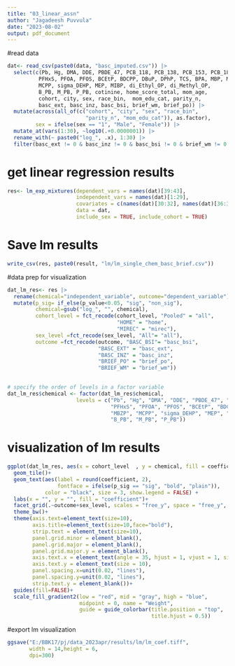 ```yaml
---
title: "03_linear_assn"
author: "Jagadeesh Puvvula"
date: "2023-08-02"
output: pdf_document
---
```


#read data
```r
dat<- read_csv(paste0(data, "basc_imputed.csv")) |>
  select(c(Pb, Hg, DMA, DDE, PBDE_47, PCB_118, PCB_138, PCB_153, PCB_180,
          PFHxS, PFOA, PFOS, BCEtP, BDCPP, DBuP, DPhP, TCS, BPA, MBP, MBZP,
          MCPP, sigma_DEHP, MEP, MIBP, di_Ethyl_OP, di_Methyl_OP, 
          B_PB, M_PB, P_PB, cotinine, home_score_total, mom_age, 
          cohort, city, sex, race_bin,  mom_edu_cat, parity_n,
          basc_ext, basc_inz, basc_bsi, brief_wm, brief_po)) |>
  mutate(across(all_of(c("cohort", "city", "sex", "race_bin", 
                         "parity_n", "mom_edu_cat")), as.factor),
         sex = ifelse(sex == "1", "Male", "Female")) |>
  mutate_at(vars(1:30), ~log10(.+0.0000001)) |>
  rename_with(~ paste0("log_", .x), 1:30) |>
  filter(basc_ext != 0 & basc_inz != 0 & basc_bsi != 0 & brief_wm != 0 & brief_po != 0) # drop subjects with zero scores
```

# get linear regression results 
```r
res<- lm_exp_mixtures(dependent_vars = names(dat)[39:43],
                      independent_vars = names(dat)[1:29],
                      covariates = c(names(dat)[30:32], names(dat)[36:38]),
                      data = dat,
                      include_sex = TRUE, include_cohort = TRUE)
```

# Save lm results
```r
write_csv(res, paste0(result, "lm/lm_single_chem_basc_brief.csv"))
```

#data prep for visualization
```r
dat_lm_res<- res |>
  rename(chemical="independent_variable", outcome="dependent_variable")|>
  mutate(p_sig= if_else(p_value<0.05, "sig", "non_sig"),
         chemical=gsub("log_", "", chemical),
         cohort_level = fct_recode(cohort_level, "Pooled" = "all",
                                   "HOME" = "home",
                                   "MIREC" = "mirec"),
         sex_level =fct_recode(sex_level, "All"= "all"),
         outcome =fct_recode(outcome, "BASC_BSI"= "basc_bsi",
                             "BASC_EXT" = "basc_ext",
                             "BASC_INZ" = "basc_inz",
                             "BRIEF_PO" = "brief_po",
                             "BRIEF_WM" = "brief_wm"))
  

# specify the order of levels in a factor variable
dat_lm_res$chemical <- factor(dat_lm_res$chemical,
                      levels = c("Pb", "Hg", "DMA", "DDE", "PBDE_47", "PCB_118", "PCB_138", "PCB_153", "PCB_180",
                                 "PFHxS", "PFOA", "PFOS", "BCEtP", "BDCPP", "DBuP", "DPhP", "TCS", "BPA", "MBP",
                                 "MBZP", "MCPP", "sigma_DEHP", "MEP", "MIBP", "di_Ethyl_OP", "di_Methyl_OP", 
                                 "B_PB", "M_PB", "P_PB"))
```


# visualization of lm results
```r
ggplot(dat_lm_res, aes(x = cohort_level  , y = chemical, fill = coefficient))+
  geom_tile()+
  geom_text(aes(label = round(coefficient, 2),
                fontface = ifelse(p_sig == "sig", "bold", "plain")),
            color = "black", size = 3, show.legend = FALSE) +
  labs(x = "", y = "", fill = "coefficient")+
  facet_grid(.~outcome+sex_level, scales = "free_y", space = "free_y", switch = "both")+
  theme_bw()+
  theme(axis.text=element_text(size=10), 
        axis.title=element_text(size=10,face="bold"),
        strip.text = element_text(size=10),
        panel.grid.minor = element_blank(),
        panel.grid.major = element_blank(),
        panel.grid.major.y = element_blank(),
        axis.text.x = element_text(angle = 35, hjust = 1, vjust = 1, size = 10),
        axis.text.y = element_text(size = 10), 
        panel.spacing.x=unit(0.02, "lines"),
        panel.spacing.y=unit(0.02, "lines"),
        strip.text.y = element_blank())+
  guides(fill=FALSE)+
  scale_fill_gradient2(low = "red", mid = "gray", high = "blue", 
                       midpoint = 0, name = "Weight",
                       guide = guide_colorbar(title.position = "top",
                                              title.hjust = 0.5))


```

#export lm visualization
```r
ggsave("E:/BBK17/pj/data_2023apr/results/lm/lm_coef.tiff", 
       width = 14,height = 6,
       dpi=300)
```

